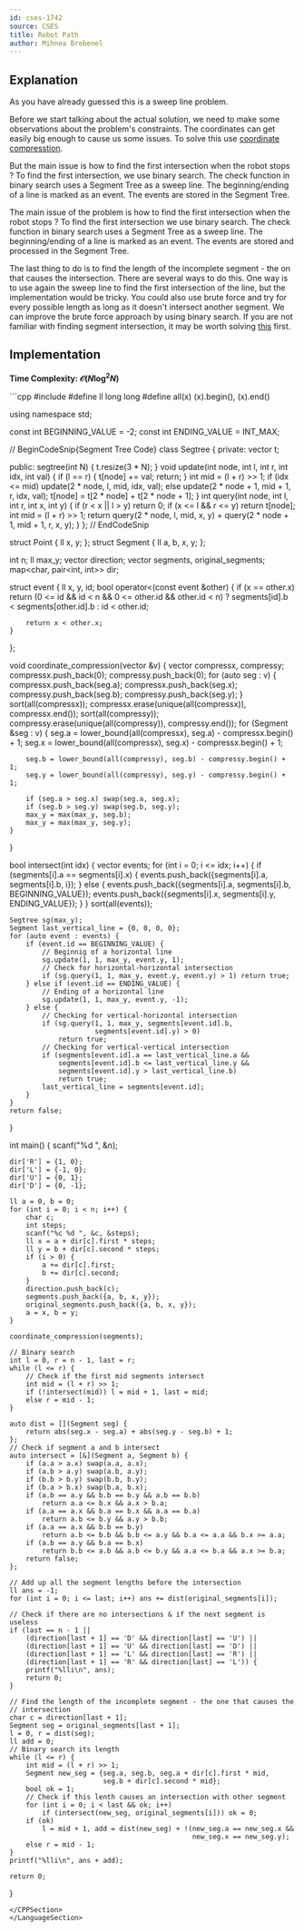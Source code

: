 ```yaml
---
id: cses-1742
source: CSES
title: Robot Path
author: Mihnea Brebenel
---
```


## Explanation
As you have already guessed this is a sweep line problem.

Before we start talking about the actual solution, we need to make some observations about the problem's constraints. The coordinates can get easily big enough
to cause us some issues. To solve this use [coordinate compresstion](/silver/sorting-custom?lang=cpp).

But the main issue is how to find the first intersection when the robot stops ? To find the first intersection, we use binary search. The check function in binary search uses a Segment Tree as
a sweep line. The beginning/ending of a line is marked as an event. The events are stored in the Segment Tree.

The main issue of the problem is how to find the first intersection when the robot stops ? To find the first intersection we use binary search. The check function in binary search uses a Segment Tree as
a sweep line. The beginning/ending of a line is marked as an event. The events are stored and processed in the Segment Tree.

The last thing to do is to find the length of the incomplete segment - the on that causes the intersection. There are several ways to do this.
One way is to use again the sweep line to find the first intersection of the line, but the implementation would be tricky. You could also use brute force and try for every possible length as long as it doesn't intersect another segment.
We can improve the brute force approach by using binary search. If you are not familiar with finding segment intersection, it may be worth solving [this](https://cses.fi/problemset/task/1740) first.

## Implementation

**Time Complexity: $\mathcal O(N \log^2 N)$**

<LanguageSection>
<CPPSection>
```cpp
#include <bits/stdc++.h>
#define ll long long
#define all(x) (x).begin(), (x).end()

using namespace std;

const int BEGINNING_VALUE = -2;
const int ENDING_VALUE = INT_MAX;

// BeginCodeSnip{Segment Tree Code}
class Segtree {
  private:
	vector<int> t;

  public:
	segtree(int N) { t.resize(3 * N); }
	void update(int node, int l, int r, int idx, int val) {
		if (l == r) {
			t[node] += val;
			return;
		}
		int mid = (l + r) >> 1;
		if (idx <= mid) update(2 * node, l, mid, idx, val);
		else update(2 * node + 1, mid + 1, r, idx, val);
		t[node] = t[2 * node] + t[2 * node + 1];
	}
	int query(int node, int l, int r, int x, int y) {
		if (r < x || l > y) return 0;
		if (x <= l && r <= y) return t[node];
		int mid = (l + r) >> 1;
		return query(2 * node, l, mid, x, y) +
		       query(2 * node + 1, mid + 1, r, x, y);
	}
};
// EndCodeSnip

struct Point {
	ll x, y;
};
struct Segment {
	ll a, b, x, y;
};

int n;
ll max_y;
vector<char> direction;
vector<Segment> segments, original_segments;
map<char, pair<int, int>> dir;

struct event {
	ll x, y, id;
	bool operator<(const event &other) {
		if (x == other.x)
			return (0 <= id && id < n && 0 <= other.id && other.id < n)
			           ? segments[id].b < segments[other.id].b
			           : id < other.id;

		return x < other.x;
	}
};

void coordinate_compression(vector<Segment> &v) {
	vector<ll> compressx, compressy;
	compressx.push_back(0);
	compressy.push_back(0);
	for (auto seg : v) {
		compressx.push_back(seg.a);
		compressx.push_back(seg.x);
		compressy.push_back(seg.b);
		compressy.push_back(seg.y);
	}
	sort(all(compressx));
	compressx.erase(unique(all(compressx)), compressx.end());
	sort(all(compressy));
	compressy.erase(unique(all(compressy)), compressy.end());
	for (Segment &seg : v) {
		seg.a = lower_bound(all(compressx), seg.a) - compressx.begin() + 1;
		seg.x = lower_bound(all(compressx), seg.x) - compressx.begin() + 1;

		seg.b = lower_bound(all(compressy), seg.b) - compressy.begin() + 1;
		seg.y = lower_bound(all(compressy), seg.y) - compressy.begin() + 1;

		if (seg.a > seg.x) swap(seg.a, seg.x);
		if (seg.b > seg.y) swap(seg.b, seg.y);
		max_y = max(max_y, seg.b);
		max_y = max(max_y, seg.y);
	}
}

bool intersect(int idx) {
	vector<event> events;
	for (int i = 0; i <= idx; i++) {
		if (segments[i].a == segments[i].x) {
			events.push_back({segments[i].a, segments[i].b, i});
		} else {
			events.push_back({segments[i].a, segments[i].b, BEGINNING_VALUE});
			events.push_back({segments[i].x, segments[i].y, ENDING_VALUE});
		}
	}
	sort(all(events));

	Segtree sg(max_y);
	Segment last_vertical_line = {0, 0, 0, 0};
	for (auto event : events) {
		if (event.id == BEGINNING_VALUE) {
			// Beginnig of a horizontal line
			sg.update(1, 1, max_y, event.y, 1);
			// Check for horizontal-horizontal intersection
			if (sg.query(1, 1, max_y, event.y, event.y) > 1) return true;
		} else if (event.id == ENDING_VALUE) {
			// Ending of a horizontal line
			sg.update(1, 1, max_y, event.y, -1);
		} else {
			// Checking for vertical-horizontal intersection
			if (sg.query(1, 1, max_y, segments[event.id].b,
			             segments[event.id].y) > 0)
				return true;
			// Checking for vertical-vertical intersection
			if (segments[event.id].a == last_vertical_line.a &&
			    segments[event.id].b <= last_vertical_line.y &&
			    segments[event.id].y > last_vertical_line.b)
				return true;
			last_vertical_line = segments[event.id];
		}
	}
	return false;
}

int main() {
	scanf("%d ", &n);

	dir['R'] = {1, 0};
	dir['L'] = {-1, 0};
	dir['U'] = {0, 1};
	dir['D'] = {0, -1};

	ll a = 0, b = 0;
	for (int i = 0; i < n; i++) {
		char c;
		int steps;
		scanf("%c %d ", &c, &steps);
		ll x = a + dir[c].first * steps;
		ll y = b + dir[c].second * steps;
		if (i > 0) {
			a += dir[c].first;
			b += dir[c].second;
		}
		direction.push_back(c);
		segments.push_back({a, b, x, y});
		original_segments.push_back({a, b, x, y});
		a = x, b = y;
	}

	coordinate_compression(segments);

	// Binary search
	int l = 0, r = n - 1, last = r;
	while (l <= r) {
		// Check if the first mid segments intersect
		int mid = (l + r) >> 1;
		if (!intersect(mid)) l = mid + 1, last = mid;
		else r = mid - 1;
	}

	auto dist = [](Segment seg) {
		return abs(seg.x - seg.a) + abs(seg.y - seg.b) + 1;
	};
	// Check if segment a and b intersect
	auto intersect = [&](Segment a, Segment b) {
		if (a.a > a.x) swap(a.a, a.x);
		if (a.b > a.y) swap(a.b, a.y);
		if (b.b > b.y) swap(b.b, b.y);
		if (b.a > b.x) swap(b.a, b.x);
		if (a.b == a.y && b.b == b.y && a.b == b.b)
			return a.a <= b.x && a.x > b.a;
		if (a.a == a.x && b.a == b.x && a.a == b.a)
			return a.b <= b.y && a.y > b.b;
		if (a.a == a.x && b.b == b.y)
			return a.b <= b.b && b.b <= a.y && b.a <= a.a && b.x >= a.a;
		if (a.b == a.y && b.a == b.x)
			return b.b <= a.b && a.b <= b.y && a.a <= b.a && a.x >= b.a;
		return false;
	};

	// Add up all the segment lengths before the intersection
	ll ans = -1;
	for (int i = 0; i <= last; i++) ans += dist(original_segments[i]);

	// Check if there are no intersections & if the next segment is useless
	if (last == n - 1 ||
	    (direction[last + 1] == 'D' && direction[last] == 'U') ||
	    (direction[last + 1] == 'U' && direction[last] == 'D') ||
	    (direction[last + 1] == 'L' && direction[last] == 'R') ||
	    (direction[last + 1] == 'R' && direction[last] == 'L')) {
		printf("%lli\n", ans);
		return 0;
	}

	// Find the length of the incomplete segment - the one that causes the
	// intersection
	char c = direction[last + 1];
	Segment seg = original_segments[last + 1];
	l = 0, r = dist(seg);
	ll add = 0;
	// Binary search its length
	while (l <= r) {
		int mid = (l + r) >> 1;
		Segment new_seg = {seg.a, seg.b, seg.a + dir[c].first * mid,
		                   seg.b + dir[c].second * mid};
		bool ok = 1;
		// Check if this lenth causes an intersection with other segment
		for (int i = 0; i < last && ok; i++)
			if (intersect(new_seg, original_segments[i])) ok = 0;
		if (ok)
			l = mid + 1, add = dist(new_seg) + !(new_seg.a == new_seg.x &&
			                                     new_seg.x == new_seg.y);
		else r = mid - 1;
	}
	printf("%lli\n", ans + add);

	return 0;
}
```
</CPPSection>
</LanguageSection>
